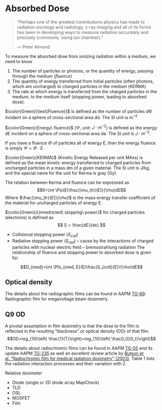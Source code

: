 # Absorbed Dose {#dose}

> "Perhaps one of the greatest contributions physics has made to radiation oncology and radiology, x-ray imaging    and all of its forms has been in developing ways to measure radiation accurately and precisely (commonly        `using ion chamber)."
>
> --- Peter Almond

To measure the absorbed dose from ionizing radiation within a medium, we need to know 

1. The number of particles or photons, or the quantity of energy, passing through the medium (_fluence_)
2. The quantity of energy transferred from initial particles (often photons, which are uncharged) to charged particles in the medium (_KERMA_)
3. The rate at which energy is transferred from the charged particles in the medium, to the medium itself (stopping power, leading to absorbed dose).

$\color{Green}{\text{Fluence}}$ is defined as the number of particles $dN$ incident on a sphere of cross-sectional area $da$. The SI unit is $m^{-2}$

\begin{equation}
    \Phi = \frac{dN}{da}
    (\#eq:fluence)
\end{equation}

$\color{Green}{Energy\ fluence}$ ($\Psi$, unit: $J\cdot m^{-2}$) is defined as the energy dE incident on a sphere of cross-sectional area da. The SI unit is $J\cdot m^{-2}$. 

\begin{equation}
    \Psi = \frac{dE}{da}
    (\#eq:efluence)
\end{equation}

If you have a fluence $\Phi$ of particles all of energy E, then the energy fluence is simply $\Psi = \Phi\cdot E$.

$\color{Green}{KERMA}$ (Kinetic Energy Released per unit MAss) is defined as the mean kinetic energy transferred to charged particles from uncharged particles in a mass dm of a given material. The SI unit is J/kg, and the special name for the unit for Kerma is gray (Gy).

\begin{equation}
    K=\frac{d\bar E_{tr}}{dm} ~ (J\cdot kg^{-1}\ or\ Gy)
    (\#eq:kerma)
\end{equation}

The relation between Kerma and fluence can be expressed as
$$K=\int \Psi(E)\frac{\mu_{tr}(E)}{\rho}dE$$
Where $\frac{\mu_{tr}(E)}{\rho}$  is the mass energy transfer coefficient of the material for uncharged particles of energy E. 

$\color{Green}{Unrestricted\ stopping\ power}$ for charged particles (electrons) is defined as 
$$ S = \frac{dE}{dx} $$

* Collisional stopping power ($S_{coll}$)
* Radiative stopping power ($S_{rad}$) – cause by the interactions of charged particles with nuclear electric field – bremsstrahlung radiation
The relationship of fluence and stopping power to absorbed dose is given by: 

$$D_{med}=\int \Phi_{med, E}(E)\frac{S_{coll}(E)}{\rho}dE$$


## Optical density

The details about the radiographic films can be found in AAPM [TG-69](https://www.aapm.org/pubs/reports/RPT_216.pdf): Radiographic film for megavoltage beam dosimetry. 

## Q9 OD

A pivotal assumption in film dosimetry is that the dose to the film is reflected in the resulting “blackness” or optical density (OD) of that film.  
$$OD=log_{10}\left( \frac{1}{T}\right)=log_{10}\left( \frac{I_0}{I_t}\right)$$

The details about radiochromic films  can be found in AAPM [TG-55](http://www.aapm.org/pubs/reports/RPT_216.pdf) and its update AAPM [TG-235](http://www.aapm.org/org/structure/default.asp?committee_code=TG235) as well an excellent review article by [Butson et al. "Radiochromic film for medical radiation dosimetry” (2003)](http://hepweb03.phys.sinica.edu.tw/opto/Irradiation/RadioChromic/Documents/MSE41_61.pdf). Table 1 lists the radiation interaction processes and their variation with Z. 

Relative dosimeter

* Diode (single or 2D diode array MapCheck)
* TLD 
* OSL
* MOSFET
* Film

